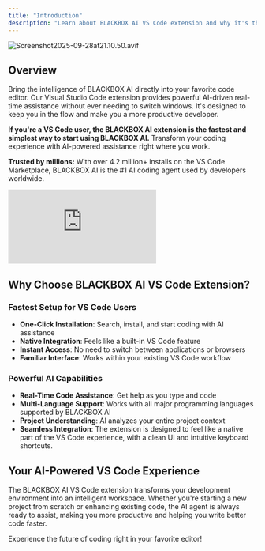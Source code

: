 ```yaml
---
title: "Introduction"
description: "Learn about BLACKBOX AI VS Code extension and why it's the best choice for AI-powered development."
---
```


![Screenshot2025-09-28at21.10.50.avif](/images/Screenshot2025-09-28at21.10.50.avif)

## Overview

Bring the intelligence of BLACKBOX AI directly into your favorite code editor. Our Visual Studio Code extension provides powerful AI-driven real-time assistance without ever needing to switch windows. It's designed to keep you in the flow and make you a more productive developer.

**If you're a VS Code user, the BLACKBOX AI extension is the fastest and simplest way to start using BLACKBOX AI.** Transform your coding experience with AI-powered assistance right where you work.

**Trusted by millions:** With over 4.2 million+ installs on the VS Code Marketplace, BLACKBOX AI is the #1 AI coding agent used by developers worldwide.

<iframe
  className="w-full aspect-video rounded-xl"
  src="https://www.youtube.com/embed/FV1lLXyMfp8"
  title="YouTube video player"
  frameBorder="0"
  allow="accelerometer; autoplay; clipboard-write; encrypted-media; gyroscope; picture-in-picture"
  allowFullScreen
></iframe>

## Why Choose BLACKBOX AI VS Code Extension?

### **Fastest Setup for VS Code Users**

- **One-Click Installation**: Search, install, and start coding with AI assistance
- **Native Integration**: Feels like a built-in VS Code feature
- **Instant Access**: No need to switch between applications or browsers
- **Familiar Interface**: Works within your existing VS Code workflow

### **Powerful AI Capabilities**

- **Real-Time Code Assistance**: Get help as you type and code
- **Multi-Language Support**: Works with all major programming languages supported by BLACKBOX AI
- **Project Understanding**: AI analyzes your entire project context
- **Seamless Integration**: The extension is designed to feel like a native part of the VS Code experience, with a clean UI and intuitive keyboard shortcuts.

## Your AI-Powered VS Code Experience

The BLACKBOX AI VS Code extension transforms your development environment into an intelligent workspace. Whether you're starting a new project from scratch or enhancing existing code, the AI agent is always ready to assist, making you more productive and helping you write better code faster.

Experience the future of coding right in your favorite editor!
